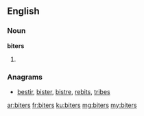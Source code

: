 ==English==

===Noun===
'''biters'''

# {{plural of|biter}}

===Anagrams===
* [[bestir#English|bestir]], [[bister#English|bister]], [[bistre#English|bistre]], [[rebits#English|rebits]], [[tribes#English|tribes]]

[[ar:biters]]
[[fr:biters]]
[[ku:biters]]
[[mg:biters]]
[[my:biters]]